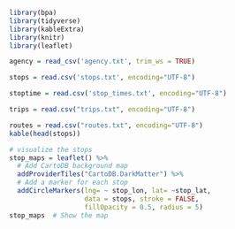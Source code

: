```{r load library, message=FALSE}
library(bpa)
library(tidyverse)
library(kableExtra)
library(knitr)
library(leaflet)
```

```{r load gtfs}
agency = read_csv('agency.txt', trim_ws = TRUE)

stops = read.csv('stops.txt', encoding="UTF-8")

stoptime = read.csv('stop_times.txt', encoding="UTF-8")

trips = read.csv("trips.txt", encoding="UTF-8")

routes = read.csv("routes.txt", encoding="UTF-8")
kable(head(stops))
```


```{r visualization on stops}
# visualize the stops
stop_maps = leaflet() %>%
  # Add CartoDB background map
  addProviderTiles("CartoDB.DarkMatter") %>%  
  # Add a marker for each stop
  addCircleMarkers(lng= ~ stop_lon, lat= ~stop_lat, 
                   data = stops, stroke = FALSE, 
                   fillOpacity = 0.5, radius = 5) 
stop_maps  # Show the map
```